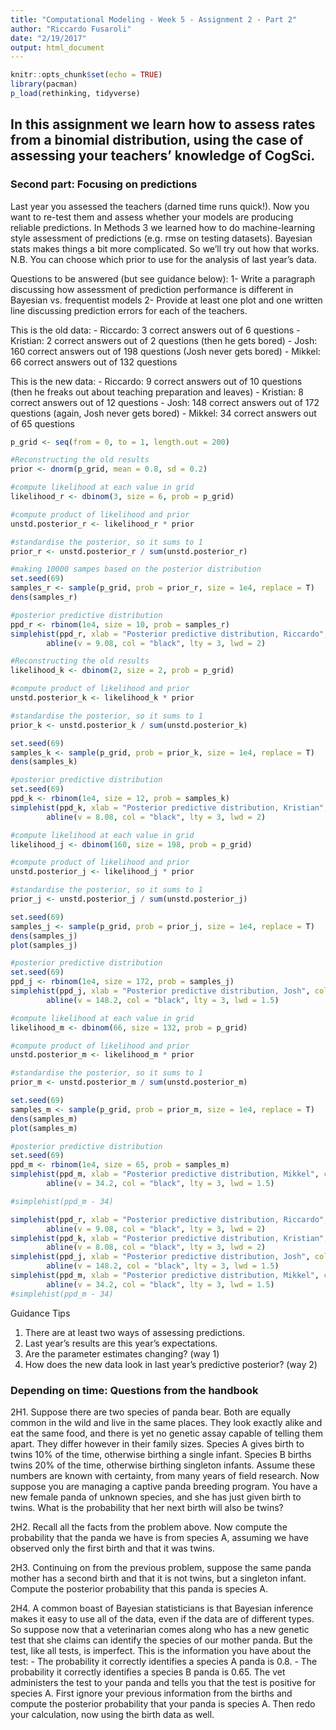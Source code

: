 ```yaml
---
title: "Computational Modeling - Week 5 - Assignment 2 - Part 2"
author: "Riccardo Fusaroli"
date: "2/19/2017"
output: html_document
---
```


```r
knitr::opts_chunk$set(echo = TRUE)
library(pacman)
p_load(rethinking, tidyverse)
```

## In this assignment we learn how to assess rates from a binomial distribution, using the case of assessing your teachers' knowledge of CogSci.

### Second part: Focusing on predictions

Last year you assessed the teachers (darned time runs quick!). Now you want to re-test them and assess whether your models are producing reliable predictions. In Methods 3 we learned how to do machine-learning style assessment of predictions (e.g. rmse on testing datasets). Bayesian stats makes things a bit more complicated. So we'll try out how that works. N.B. You can choose which prior to use for the analysis of last year's data.

Questions to be answered (but see guidance below):
1- Write a paragraph discussing how assessment of prediction performance is different in Bayesian vs. frequentist models
2- Provide at least one plot and one written line discussing prediction errors for each of the teachers.

This is the old data:
- Riccardo: 3 correct answers out of 6 questions
- Kristian: 2 correct answers out of 2 questions (then he gets bored)
- Josh: 160 correct answers out of 198 questions (Josh never gets bored)
- Mikkel: 66 correct answers out of 132 questions

This is the new data:
- Riccardo: 9 correct answers out of 10 questions (then he freaks out about teaching preparation and leaves)
- Kristian: 8 correct answers out of 12 questions
- Josh: 148 correct answers out of 172 questions (again, Josh never gets bored)
- Mikkel: 34 correct answers out of 65 questions

```r
p_grid <- seq(from = 0, to = 1, length.out = 200)
```


```r
#Reconstructing the old results
prior <- dnorm(p_grid, mean = 0.8, sd = 0.2)

#compute likelihood at each value in grid
likelihood_r <- dbinom(3, size = 6, prob = p_grid)

#compute product of likelihood and prior
unstd.posterior_r <- likelihood_r * prior

#standardise the posterior, so it sums to 1
prior_r <- unstd.posterior_r / sum(unstd.posterior_r)

#making 10000 sampes based on the posterior distribution
set.seed(69)
samples_r <- sample(p_grid, prob = prior_r, size = 1e4, replace = T)
dens(samples_r)

#posterior predictive distribution
ppd_r <- rbinom(1e4, size = 10, prob = samples_r)
simplehist(ppd_r, xlab = "Posterior predictive distribution, Riccardo", col = blues9[-(1:3)])
        abline(v = 9.08, col = "black", lty = 3, lwd = 2)
```


```r
#Reconstructing the old results
likelihood_k <- dbinom(2, size = 2, prob = p_grid)

#compute product of likelihood and prior
unstd.posterior_k <- likelihood_k * prior

#standardise the posterior, so it sums to 1
prior_k <- unstd.posterior_k / sum(unstd.posterior_k)

set.seed(69)
samples_k <- sample(p_grid, prob = prior_k, size = 1e4, replace = T)
dens(samples_k)

#posterior predictive distribution
set.seed(69)
ppd_k <- rbinom(1e4, size = 12, prob = samples_k)
simplehist(ppd_k, xlab = "Posterior predictive distribution, Kristian", col = blues9[-(1:3)])
        abline(v = 8.08, col = "black", lty = 3, lwd = 2)
```


```r
#compute likelihood at each value in grid
likelihood_j <- dbinom(160, size = 198, prob = p_grid)

#compute product of likelihood and prior
unstd.posterior_j <- likelihood_j * prior

#standardise the posterior, so it sums to 1
prior_j <- unstd.posterior_j / sum(unstd.posterior_j)

set.seed(69)
samples_j <- sample(p_grid, prob = prior_j, size = 1e4, replace = T)
dens(samples_j)
plot(samples_j)

#posterior predictive distribution
set.seed(69)
ppd_j <- rbinom(1e4, size = 172, prob = samples_j)
simplehist(ppd_j, xlab = "Posterior predictive distribution, Josh", col = blues9[-(1:3)])
        abline(v = 148.2, col = "black", lty = 3, lwd = 1.5)
```


```r
#compute likelihood at each value in grid
likelihood_m <- dbinom(66, size = 132, prob = p_grid)

#compute product of likelihood and prior
unstd.posterior_m <- likelihood_m * prior

#standardise the posterior, so it sums to 1
prior_m <- unstd.posterior_m / sum(unstd.posterior_m)

set.seed(69)
samples_m <- sample(p_grid, prob = prior_m, size = 1e4, replace = T)
dens(samples_m)
plot(samples_m)

#posterior predictive distribution
set.seed(69)
ppd_m <- rbinom(1e4, size = 65, prob = samples_m)
simplehist(ppd_m, xlab = "Posterior predictive distribution, Mikkel", col = blues9[-(1:3)])
        abline(v = 34.2, col = "black", lty = 3, lwd = 1.5)

#simplehist(ppd_m - 34)
```



```r
simplehist(ppd_r, xlab = "Posterior predictive distribution, Riccardo", col = blues9[-(1:3)])
        abline(v = 9.08, col = "black", lty = 3, lwd = 2)
simplehist(ppd_k, xlab = "Posterior predictive distribution, Kristian", col = blues9[-(1:3)])
        abline(v = 8.08, col = "black", lty = 3, lwd = 2)
simplehist(ppd_j, xlab = "Posterior predictive distribution, Josh", col = blues9[-(1:3)])
        abline(v = 148.2, col = "black", lty = 3, lwd = 1.5)
simplehist(ppd_m, xlab = "Posterior predictive distribution, Mikkel", col = blues9[-(1:3)])
        abline(v = 34.2, col = "black", lty = 3, lwd = 1.5)
#simplehist(ppd_m - 34)
```


Guidance Tips

1. There are at least two ways of assessing predictions.
2. Last year's results are this year's expectations.
3. Are the parameter estimates changing? (way 1)
4. How does the new data look in last year's predictive posterior? (way 2)


### Depending on time: Questions from the handbook
2H1. Suppose there are two species of panda bear. Both are equally common in the wild and live in the same places. They look exactly alike and eat the same food, and there is yet no genetic assay capable of telling them apart. They differ however in their family sizes. Species A gives birth to twins 10% of the time, otherwise birthing a single infant. Species B births twins 20% of the time, otherwise birthing singleton infants. Assume these numbers are known with certainty, from many years of field research.
Now suppose you are managing a captive panda breeding program. You have a new female panda of unknown species, and she has just given birth to twins. What is the probability that her next birth will also be twins?

2H2. Recall all the facts from the problem above. Now compute the probability that the panda we have is from species A, assuming we have observed only the first birth and that it was twins.

2H3. Continuing on from the previous problem, suppose the same panda mother has a second birth and that it is not twins, but a singleton infant. Compute the posterior probability that this panda is species A.

2H4. A common boast of Bayesian statisticians is that Bayesian inference makes it easy to use all of the data, even if the data are of different types. So suppose now that a veterinarian comes along who has a new genetic test that she claims can identify the species of our mother panda. But the test, like all tests, is imperfect. This is the information you have about the test:
- The probability it correctly identifies a species A panda is 0.8.
- The probability it correctly identifies a species B panda is 0.65.
The vet administers the test to your panda and tells you that the test is positive for species A. First ignore your previous information from the births and compute the posterior probability that your panda is species A. Then redo your calculation, now using the birth data as well.
